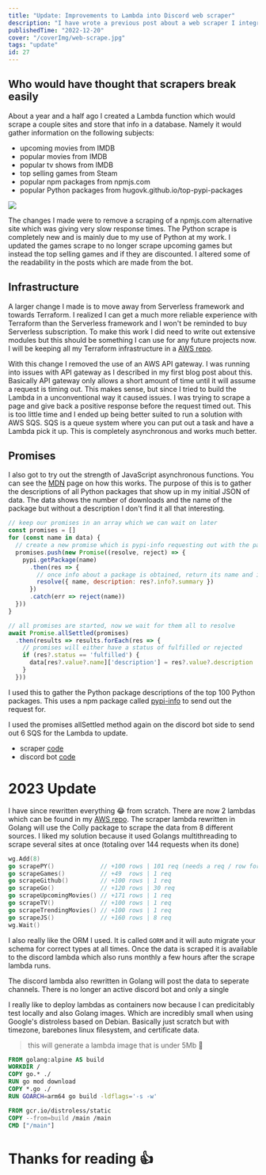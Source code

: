 ```yaml
---
title: "Update: Improvements to Lambda into Discord web scraper"
description: "I have wrote a previous post about a web scraper I integrated with a Discord bot. I have made additions to it since as well as entirely rewrote the infrastructure around it."
publishedTime: "2022-12-20"
cover: "/coverImg/web-scrape.jpg"
tags: "update"
id: 27
---
```


## Who would have thought that scrapers break easily
About a year and a half ago I created a Lambda function which would scrape a couple sites and store that info in a database.
Namely it would gather information on the following subjects:

- upcoming movies from IMDB
- popular movies from IMDB
- popular tv shows from IMDB
- top selling games from Steam
- popular npm packages from npmjs.com
- popular Python packages from hugovk.github.io/top-pypi-packages

<Img src="https://raw.githubusercontent.com/CodaBool/p09-web-scraper/main/commands.jpg" size="md" float />


The changes I made were to remove a scraping of a npmjs.com alternative site which was giving very slow response times.
The Python scrape is completely new and is mainly due to my use of Python at my work.
I updated the games scrape to no longer scrape upcoming games but instead the top selling games and if they are discounted.
I altered some of the readability in the posts which are made from the bot. 

## Infrastructure
A larger change I made is to move away from Serverless framework and towards Terraform.
I realized I can get a much more reliable experience with Terraform than the Serverless framework and I won't be reminded to buy Serverless subscription.
To make this work I did need to write out extensive modules but this should be something I can use for any future projects now.
I will be keeping all my Terraform infrastructure in a [AWS repo](https://github.com/CodaBool/AWS).

With this change I removed the use of an AWS API gateway.
I was running into issues with API gateway as I described in my first blog post about this.
Basically API gateway only allows a short amount of time until it will assume a request is timing out.
This makes sense, but since I tried to build the Lambda in a unconventional way it caused issues.
I was trying to scrape a page and give back a positive response before the request timed out.
This is too little time and I ended up being better suited to run a solution with AWS SQS.
SQS is a queue system where you can put out a task and have a Lambda pick it up.
This is completely asynchronous and works much better.


## Promises

I also got to try out the strength of JavaScript asynchronous functions.
You can see the [MDN](https://developer.mozilla.org/en-US/docs/Web/JavaScript/Reference/Global_Objects/Promise/allSettled) page on how this works.
The purpose of this is to gather the descriptions of all Python packages that show up in my initial JSON of data.
The data shows the number of downloads and the name of the package but without a description I don't find it all that interesting.

```js
// keep our promises in an array which we can wait on later
const promises = []
for (const name in data) {
  // create a new promise which is pypi-info requesting out with the package name
  promises.push(new Promise((resolve, reject) => {
    pypi.getPackage(name)
      .then(res => {
        // once info about a package is obtained, return its name and its description
        resolve({ name, description: res?.info?.summary })
      })
      .catch(err => reject(name))
  }))
}

// all promises are started, now we wait for them all to resolve
await Promise.allSettled(promises)
  .then(results => results.forEach(res => {
    // promises will either have a status of fulfilled or rejected
    if (res?.status == 'fulfilled') {
      data[res?.value?.name]['description'] = res?.value?.description
    }
  }))
```

I used this to gather the Python package descriptions of the top 100 Python packages.
This uses a npm package called [pypi-info](http://npmjs.com/package/pypi-info) to send out the request for.


I used the promises allSettled method again on the discord bot side to send out 6 SQS for the Lambda to update.

- scraper [code](https://github.com/CodaBool/AWS)
- discord bot [code](https://github.com/CodaBool/AWS)


# 2023 Update
I have since rewritten everything 😂 from scratch.
There are now 2 lambdas which can be found in my [AWS repo](https://github.com/CodaBool/AWS).
The scraper lambda rewritten in Golang will use the Colly package to scrape the data from 8 different sources.
I liked my solution because it used Golangs multithreading to scrape several sites at once (totaling over 144 requests when its done)

```go
wg.Add(8)
go scrapePY()             // +100 rows | 101 req (needs a req / row for description data)
go scrapeGames()          // +49  rows | 1 req
go scrapeGithub()         // +100 rows | 1 req
go scrapeGo()             // +120 rows | 30 req
go scrapeUpcomingMovies() // +171 rows | 1 req
go scrapeTV()             // +100 rows | 1 req
go scrapeTrendingMovies() // +100 rows | 1 req
go scrapeJS()             // +160 rows | 8 req
wg.Wait()
```

I also really like the ORM I used. It is called `GORM` and it will auto migrate your schema for correct types at all times.
Once the data is scraped it is available to the discord lambda which also runs monthly a few hours after the scrape lambda runs.

The discord lambda also rewritten in Golang will post the data to seperate channels.
There is no longer an active discord bot and only a single

I really like to deploy lambdas as containers now because I can predicitably test locally and also Golang images. Which are incredibly small when using Google's distroless based on Debian. Basically just scratch but with timezone, barebones linux filesystem, and certificate data.

> this will generate a lambda image that is under 5Mb 🤯
```dockerfile
FROM golang:alpine AS build
WORKDIR /
COPY go.* ./
RUN go mod download
COPY *.go ./
RUN GOARCH=arm64 go build -ldflags='-s -w'

FROM gcr.io/distroless/static
COPY --from=build /main /main
CMD ["/main"]
```



# Thanks for reading 👍